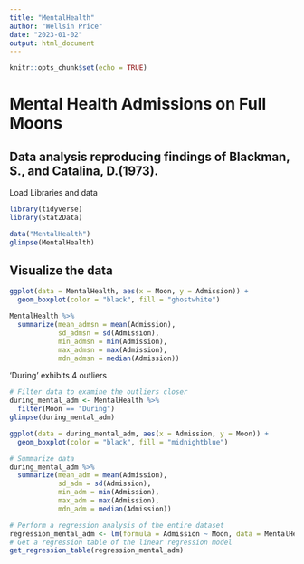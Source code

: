 ```yaml
---
title: "MentalHealth"
author: "Wellsin Price"
date: "2023-01-02"
output: html_document
---
```


```r
knitr::opts_chunk$set(echo = TRUE)
```

# Mental Health Admissions on Full Moons
## Data analysis reproducing findings of Blackman, S., and Catalina, D.(1973).

Load Libraries and data
```r
library(tidyverse)
library(Stat2Data)
```

```r
data("MentalHealth")
glimpse(MentalHealth)
```
## Visualize the data
```r
ggplot(data = MentalHealth, aes(x = Moon, y = Admission)) +
  geom_boxplot(color = "black", fill = "ghostwhite")
```
```r
MentalHealth %>%
  summarize(mean_admsn = mean(Admission),
            sd_admsn = sd(Admission),
            min_admsn = min(Admission),
            max_admsn = max(Admission),
            mdn_admsn = median(Admission))
```
'During' exhibits 4 outliers
```r
# Filter data to examine the outliers closer
during_mental_adm <- MentalHealth %>%
  filter(Moon == "During")
glimpse(during_mental_adm)
```
```r
ggplot(data = during_mental_adm, aes(x = Admission, y = Moon)) +
  geom_boxplot(color = "black", fill = "midnightblue")
```

```r
# Summarize data
during_mental_adm %>%
  summarize(mean_adm = mean(Admission),
            sd_adm = sd(Admission),
            min_adm = min(Admission),
            max_adm = max(Admission),
            mdn_adm = median(Admission))
```
```r
# Perform a regression analysis of the entire dataset
regression_mental_adm <- lm(formula = Admission ~ Moon, data = MentalHealth)
# Get a regression table of the linear regression model
get_regression_table(regression_mental_adm)
```



